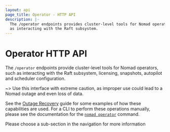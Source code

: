 ```yaml
---
layout: api
page_title: Operator - HTTP API
description: |-
  The /operator endpoints provides cluster-level tools for Nomad operators, such
  as interacting with the Raft subsystem.
---
```


# Operator HTTP API

The `/operator` endpoints provide cluster-level tools for Nomad operators, such
as interacting with the Raft subsystem, licensing, snapshots, autopilot and scheduler configuration.

~> Use this interface with extreme caution, as improper use could lead to a
Nomad outage and even loss of data.

See the [Outage Recovery](/nomad/tutorials/manage-clusters/outage-recovery) guide for some examples of how
these capabilities are used. For a CLI to perform these operations manually,
please see the documentation for the
[`nomad operator`](/nomad/docs/commands/operator) command.

Please choose a sub-section in the navigation for more information

